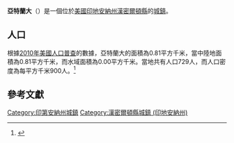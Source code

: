 {{noteTA
|G1=USState
|G2=地名
|G3=Unit
}}
{{Infobox settlement
|name            = 亞特蘭大
|native_name = Atlanta
|settlement_type          = [[鎮|城鎮]]
|image_skyline            = Hamilton County Indiana Incorporated and Unincorporated areas Atlanta Highlighted 1802602.svg
|imagesize                = 250px
|image_map                = 
|mapsize                  = 
|subdivision_type         = [[世界政區索引|國家]]
|subdivision_type1        = [[美国州份|州份]]
|subdivision_type2        = [[印地安納州行政區劃|縣]]
|subdivision_name         = [[美国|美国]]
|subdivision_name1        = [[印地安納州|印地安納州]]
|subdivision_name2        = [[漢密爾頓縣_(印地安納州)|漢密爾頓縣]]
|elevation_ft             = 863
|elevation_m              = 263
|timezone                 = [[北美东部时区|CST]]
|area_total_km2           = 0.81
|area_land_km2            = 0.81
|area_water_km2           = 0.00
|area_total_sq_mi         = 
|area_land_sq_mi          = 
|area_water_sq_mi         = 
|population_as_of         = [[2010年美國人口普查|2010]]
|population_footnotes     = 
|population_total         = 729
|population_density_km2   = auto
|population_density_sq_mi = auto
|utc_offset               = -5
|coordinates              = {{coord|40|12|50|N|86|01|32|W|display=inline,title}}
| coor_pinpoint           = 
| coordinates_footnotes   = 
|timezone_DST             = EDT
|utc_offset_DST           = -4
|postal_code_type         = [[美國郵區編號|郵區編號]]
|postal_code              = 46031
|area_code                = {{link-en|电话区号317|Area code 317|317}}
|blank_name = [[地名信息系统|GNIS ID]]
|blank_info = 430329<ref name="GNIS">{{cite gnis|430329|Atlanta}}</ref>
}}
'''亞特蘭大'''（{{lang-en|Atlanta}}）是一個位於[[美國|美國]][[印地安納州|印地安納州]][[漢密爾頓縣_(印地安納州)|漢密爾頓縣]]的[[鎮|城鎮]]。

== 人口 ==
根據[[2010年美國人口普查|2010年美國人口普查]]的數據，亞特蘭大的面積為0.81平方千米，當中陸地面積為0.81平方千米，而水域面積為0.00平方千米。當地共有人口729人，而人口密度為每平方千米900人。<ref name="GR8">{{cite web|url=http://factfinder2.census.gov|publisher=[[美国人口调查局|美国人口调查局]]|accessdate=2011-05-14|title=American FactFinder|archive-date=2013-09-11|archive-url=https://web.archive.org/web/20130911234518/http://factfinder2.census.gov/|dead-url=no}}</ref>

== 參考文獻 ==
{{reflist}}
{{漢密爾頓縣 (印地安納州)}}
{{Indiana-geo-stub}}
{{DEFAULTSORT:Atlanta, Indiana}}
[[Category:印第安納州城鎮|Category:印第安納州城鎮]]
[[Category:漢密爾頓縣城鎮_(印地安納州)|Category:漢密爾頓縣城鎮 (印地安納州)]]